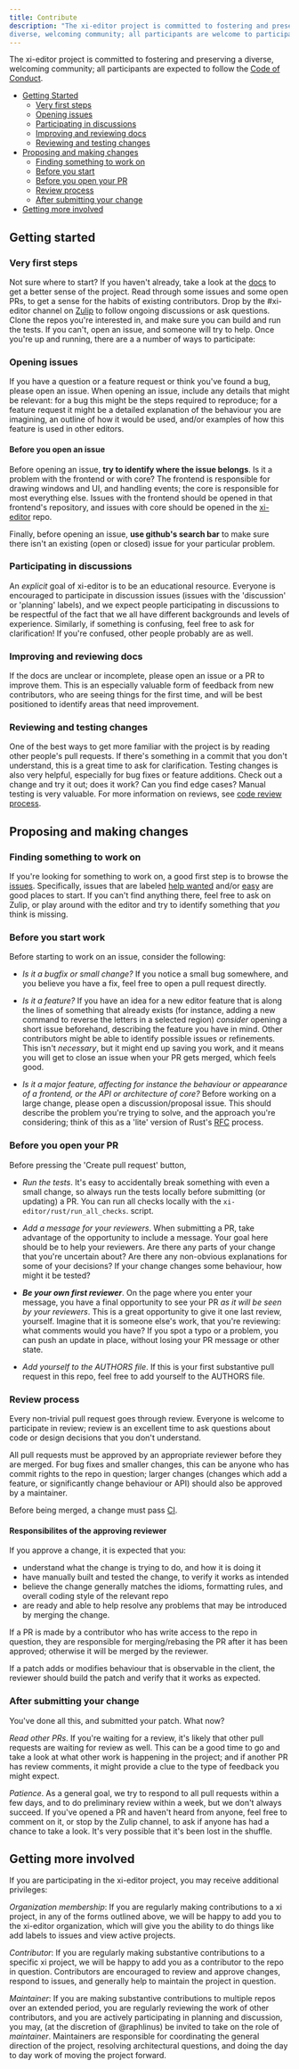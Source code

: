 ```yaml
---
title: Contribute
description: "The xi-editor project is committed to fostering and preserving a
diverse, welcoming community; all participants are welcome to participate to the project"
---
```


The xi-editor project is committed to fostering and preserving a
diverse, welcoming community; all participants are expected to
follow the [Code of Conduct](https://github.com/xi-editor/xi-editor/blob/master/CODE_OF_CONDUCT.md).

- [Getting Started](#getting-started)
  - [Very first steps](#very-first-steps)
  - [Opening issues](#opening-issues)
  - [Participating in discussions](#participating-in-discussions)
  - [Improving and reviewing docs](#improving-and-reviewing-docs)
  - [Reviewing and testing changes](#reviewing-and-testing-changes)
- [Proposing and making changes](#proposing-and-making-changes)
  - [Finding something to work on](#finding-something-to-work-on)
  - [Before you start](#before-you-start-work)
  - [Before you open your PR](#before-you-open-your-pr)
  - [Review process](#review-process)
  - [After submitting your change](#after-submitting-your-change)
- [Getting more involved](#getting-more-involved)

## Getting started

### Very first steps

Not sure where to start? If you haven't already, take a look at the
[docs](http://xi-editor.github.io/xi-editor/docs.html) to get a better
sense of the project. Read through some issues and some open PRs, to
get a sense for the habits of existing contributors. Drop by the #xi-editor
channel on [Zulip](https://xi.zulipchat.com) to follow
ongoing discussions or ask questions. Clone the repos you're
interested in, and make sure you can build and run the tests. If you
can't, open an issue, and someone will try to help. Once you're up and
running, there are a a number of ways to participate:

### Opening issues

If you have a question or a feature request or think you've found a bug,
please open an issue. When opening an issue, include any details that
might be relevant: for a bug this might be the steps required to
reproduce; for a feature request it might be a detailed explanation of
the behaviour you are imagining, an outline of how it would be used,
and/or examples of how this feature is used in other editors.

#### Before you open an issue

Before opening an issue, **try to identify where the issue belongs**.
Is it a problem with the frontend or with core? The frontend is
responsible for drawing windows and UI, and handling events; the core
is responsible for most everything else. Issues with the frontend
should be opened in that frontend's repository, and issues with
core should be opened in the
[xi-editor](https://github.com/xi-editor/xi-editor/issues) repo.

Finally, before opening an issue, **use github's search bar** to make
sure there isn't an existing (open or closed) issue for your particular
problem.

### Participating in discussions

An _explicit_ goal of xi-editor is to be an educational resource.
Everyone is encouraged to participate in discussion issues (issues with
the 'discussion' or 'planning' labels), and we expect people
participating in discussions to be respectful of the fact that we all
have different backgrounds and levels of experience. Similarly, if
something is confusing, feel free to ask for clarification! If you're
confused, other people probably are as well.

### Improving and reviewing docs

If the docs are unclear or incomplete, please open an issue or a PR to
improve them. This is an especially valuable form of feedback from new
contributors, who are seeing things for the first time, and will be best
positioned to identify areas that need improvement.

### Reviewing and testing changes

One of the best ways to get more familiar with the project is by reading
other people's pull requests. If there's something in a commit that you
don't understand, this is a great time to ask for clarification. Testing
changes is also very helpful, especially for bug fixes or feature
additions. Check out a change and try it out; does it work? Can you find
edge cases? Manual testing is very valuable. For more information on
reviews, see [code review process](#review-process).

## Proposing and making changes

### Finding something to work on

If you're looking for something to work on, a good first step is to browse
the [issues](https://github.com/xi-editor/xi-editor/issues). Specifically,
issues that are labeled
[help wanted](https://github.com/xi-editor/xi-editor/issues?q=is%3Aissue+is%3Aopen+label%3A%22help+wanted%22) and/or
[easy](https://github.com/xi-editor/xi-editor/issues?q=is%3Aissue+is%3Aopen+label%3Aeasy)
are good places to start. If you can't find anything there, feel free to ask
on Zulip, or play around with the editor and try to identify something that
_you_ think is missing.

### Before you start work

Before starting to work on an issue, consider the following:

- _Is it a bugfix or small change?_ If you notice a small bug somewhere,
  and you believe you have a fix, feel free to open a pull request directly.

- _Is it a feature?_ If you have an idea for a new editor feature that is
  along the lines of something that already exists (for instance, adding a
  new command to reverse the letters in a selected region) _consider_
  opening a short issue beforehand, describing the feature you have in mind.
  Other contributors might be able to identify possible issues or
  refinements. This isn't _necessary_, but it might end up saving you work,
  and it means you will get to close an issue when your PR gets merged,
  which feels good.

- _Is it a major feature, affecting for instance the behaviour or appearance
  of a frontend, or the API or architecture of core?_ Before working on a
  large change, please open a discussion/proposal issue. This should describe
  the problem you're trying to solve, and the approach you're considering;
  think of this as a 'lite' version of Rust's
  [RFC](https://github.com/rust-lang/rfcs) process.

### Before you open your PR

Before pressing the 'Create pull request' button,

- _Run the tests_. It's easy to accidentally break something with even a small
  change, so always run the tests locally before submitting (or updating) a PR.
  You can run all checks locally with the `xi-editor/rust/run_all_checks`. script.

- _Add a message for your reviewers_. When submitting a PR, take advantage
  of the opportunity to include a message. Your goal here should be to help
  your reviewers. Are there any parts of your change that you're uncertain
  about? Are there any non-obvious explanations for some of your decisions?
  If your change changes some behaviour, how might it be tested?

- **_Be your own first reviewer_**. On the page where you enter your message,
  you have a final opportunity to see your PR _as it will be seen by your
  reviewers_. This is a great opportunity to give it one last review, yourself.
  Imagine that it is someone else's work, that you're reviewing: what comments
  would you have? If you spot a typo or a problem, you can push an update in
  place, without losing your PR message or other state.

- _Add yourself to the AUTHORS file_. If this is your first substantive pull
  request in this repo, feel free to add yourself to the AUTHORS file.

### Review process

Every non-trivial pull request goes through review. Everyone is welcome to
participate in review; review is an excellent time to ask questions about
code or design decisions that you don't understand.

All pull requests must be approved by an appropriate reviewer before they
are merged. For bug fixes and smaller changes, this can be anyone who has
commit rights to the repo in question; larger changes (changes which add a
feature, or significantly change behaviour or API) should also be approved by
a maintainer.

Before being merged, a change must pass
[CI](https://en.wikipedia.org/wiki/Continuous_integration).

#### Responsibilites of the approving reviewer

If you approve a change, it is expected that you:

- understand what the change is trying to do, and how it is doing it
- have manually built and tested the change, to verify it works as intended
- believe the change generally matches the idioms, formatting rules,
  and overall coding style of the relevant repo
- are ready and able to help resolve any problems that may be introduced by
  merging the change.

If a PR is made by a contributor who has write access to the repo in question,
they are responsible for merging/rebasing the PR after it has been approved;
otherwise it will be merged by the reviewer.

If a patch adds or modifies behaviour that is observable in the client,
the reviewer should build the patch and verify that it works as expected.

### After submitting your change

You've done all this, and submitted your patch. What now?

_Read other PRs_. If you're waiting for a review, it's likely that other
pull requests are waiting for review as well. This can be a good time
to go and take a look at what other work is happening in the project;
and if another PR has review comments, it might provide a clue to the
type of feedback you might expect.

_Patience_. As a general goal, we try to respond to all pull requests
within a few days, and to do preliminary review within a week, but we
don't always succeed. If you've opened a PR and haven't heard from
anyone, feel free to comment on it, or stop by the Zulip channel, to ask
if anyone has had a chance to take a look. It's very possible that it's
been lost in the shuffle.

## Getting more involved

If you are participating in the xi-editor project, you may receive
additional privileges:

_Organization membership_: If you are regularly making contributions
to a xi project, in any of the forms outlined above, we will be happy to
add you to the xi-editor organization, which will give you the ability
to do things like add labels to issues and view active projects.

_Contributor_: If you are regularly making substantive contributions
to a specific xi project, we will be happy to add you as a contributor
to the repo in question. Contributors are encouraged to review and
approve changes, respond to issues, and generally help to maintain
the project in question.

_Maintainer_: If you are making substantive contributions to multiple
repos over an extended period, you are regularly reviewing the work of
other contributors, and you are actively participating in planning and
discussion, you may, (at the discretion of @raphlinus) be invited to
take on the role of _maintainer_. Maintainers are responsible for
coordinating the general direction of the project, resolving
architectural questions, and doing the day to day work of moving the
project forward.
